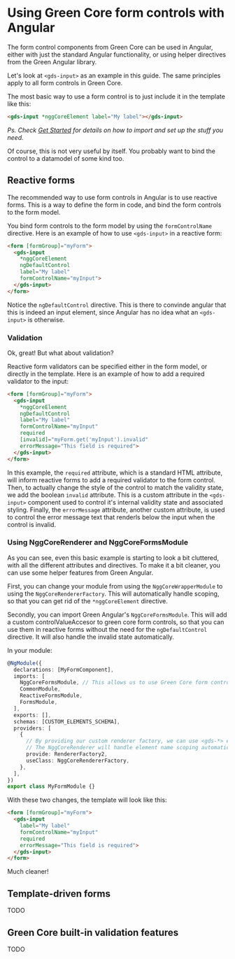 
<Meta title="Components/Form/Angular" />

# Using Green Core form controls with Angular

The form control components from Green Core can be used in Angular, either with just the standard Angular functionality, or using helper directives from the Green Angular library.

Let's look at `<gds-input>` as an example in this guide. The same principles apply to all form controls in Green Core.

The most basic way to use a form control is to just include it in the template like this:

```html
<gds-input *nggCoreElement label="My label"></gds-input>
```
*Ps. Check [Get Started](/docs/get-started--docs) for details on how to import and set up the stuff you need.*

Of course, this is not very useful by itself. You probably want to bind the control to a datamodel of some kind too.

## Reactive forms

The recommended way to use form controls in Angular is to use reactive forms. This is a way to define the form in code, and bind the form controls to the form model.

You bind form controls to the form model by using the `formControlName` directive. Here is an example of how to use `<gds-input>` in a reactive form:

```html
<form [formGroup]="myForm">
  <gds-input
    *nggCoreElement
    ngDefaultControl
    label="My label"
    formControlName="myInput">
  </gds-input>
</form>
```

Notice the `ngDefaultControl` directive. This is there to convinde angular that this is indeed an input element, since Angular has no idea what an `<gds-input>` is otherwise.

### Validation

Ok, great! But what about validation?

Reactive form validators can be specified either in the form model, or directly in the template. Here is an example of how to add a required validator to the input:

```html
<form [formGroup]="myForm">
  <gds-input
    *nggCoreElement
    ngDefaultControl
    label="My label"
    formControlName="myInput"
    required
    [invalid]="myForm.get('myInput').invalid"
    errorMessage="This field is required">
  </gds-input>
</form>
```

In this example, the `required` attribute, which is a standard HTML attribute, will inform reactive forms to add a required validator to the form control.
Then, to actually change the style of the control to match the validity state, we add the boolean `invalid` attribute. This is a custom attribute in the `<gds-input>` component used to control it's internal validity state and associated styling.
Finally, the `errorMessage` attribute, another custom attribute, is used to control the error message text that renderls below the input when the control is invalid.

### Using NggCoreRenderer and NggCoreFormsModule

As you can see, even this basic example is starting to look a bit cluttered, with all the different attributes and directives. To make it a bit cleaner, you can use some helper features from Green Angular.

First, you can change your module from using the `NggCoreWrapperModule` to using the `NggCoreRendererFactory`. This will automatically handle scoping, so that you can get rid of the `*nggCoreElement` directive.

Secondly, you can import Green Angular's `NggCoreFormsModule`. This will add a custom controlValueAccesor to green core form controls, so that you can use them in reactive forms without the need for the `ngDefaultControl` directive. It will also handle the invalid state automatically.

In your module:

```typescript
@NgModule({
  declarations: [MyFormComponent],
  imports: [
    NggCoreFormsModule, // This allows us to use Green Core form controls just like native HTML form controls
    CommonModule,
    ReactiveFormsModule,
    FormsModule,
  ],
  exports: [],
  schemas: [CUSTOM_ELEMENTS_SCHEMA],
  providers: [
    {
      // By providing our custom renderer factory, we can use <gds-*> elements without any extra directives.
      // The NggCoreRenderer will handle element name scoping automatically.
      provide: RendererFactory2,
      useClass: NggCoreRendererFactory,
    },
  ],
})
export class MyFormModule {}
```

With these two changes, the template will look like this:

```html
<form [formGroup]="myForm">
  <gds-input
    label="My label"
    formControlName="myInput"
    required
    errorMessage="This field is required">
  </gds-input>
</form>
```

Much cleaner!


## Template-driven forms

TODO

## Green Core built-in validation features

TODO
